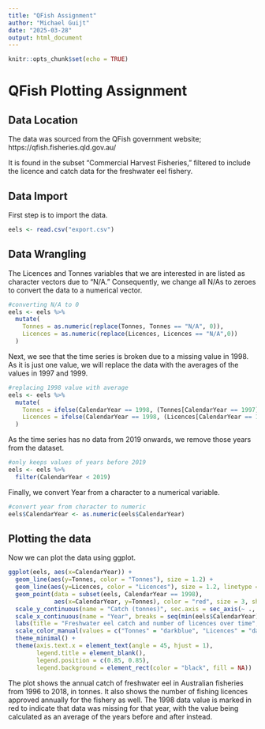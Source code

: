 ```yaml
---
title: "QFish Assignment"
author: "Michael Guijt"
date: "2025-03-28"
output: html_document
---
```


```r
knitr::opts_chunk$set(echo = TRUE)
```

# QFish Plotting Assignment

## Data Location

The data was sourced from the QFish government website; https://qfish.fisheries.qld.gov.au/

It is found in the subset "Commercial Harvest Fisheries," filtered to include the licence and catch data for the freshwater eel fishery.

## Data Import

First step is to import the data.

```r
eels <- read.csv("export.csv")
```

## Data Wrangling

The Licences and Tonnes variables that we are interested in are listed as character vectors due to "N/A." Consequently, we change all N/As to zeroes to convert the data to a numerical vector.

```r
#converting N/A to 0
eels <- eels %>%
  mutate(
    Tonnes = as.numeric(replace(Tonnes, Tonnes == "N/A", 0)),
    Licences = as.numeric(replace(Licences, Licences == "N/A",0))
  )
```

Next, we see that the time series is broken due to a missing value in 1998. As it is just one value, we will replace the data with the averages of the values in 1997 and 1999. 

```r
#replacing 1998 value with average
eels <- eels %>%
  mutate(
    Tonnes = ifelse(CalendarYear == 1998, (Tonnes[CalendarYear == 1997] + Tonnes[CalendarYear == 1999]) / 2, Tonnes),
    Licences = ifelse(CalendarYear == 1998, (Licences[CalendarYear == 1997] + Licences[CalendarYear == 1999]) / 2, Licences)
  )
```

As the time series has no data from 2019 onwards, we remove those years from the dataset.

```r
#only keeps values of years before 2019
eels <- eels %>%
  filter(CalendarYear < 2019)
```

Finally, we convert Year from a character to a numerical variable.

```r
#convert year from character to numeric
eels$CalendarYear <- as.numeric(eels$CalendarYear)
```


## Plotting the data

Now we can plot the data using ggplot.

```r
ggplot(eels, aes(x=CalendarYear)) +
  geom_line(aes(y=Tonnes, color = "Tonnes"), size = 1.2) +
  geom_line(aes(y=Licences, color = "Licences"), size = 1.2, linetype = "dashed") +
  geom_point(data = subset(eels, CalendarYear == 1998),
             aes(x=CalendarYear, y=Tonnes), color = "red", size = 3, shape = 16, stroke = 1.2) +
  scale_y_continuous(name = "Catch (tonnes)", sec.axis = sec_axis(~ ., name = "Number of licences")) +
  scale_x_continuous(name = "Year", breaks = seq(min(eels$CalendarYear), max(eels$CalendarYear), 2)) +
  labs(title = "Freshwater eel catch and number of licences over time", x = "Year") +
  scale_color_manual(values = c("Tonnes" = "darkblue", "Licences" = "darkred")) +
  theme_minimal() +
  theme(axis.text.x = element_text(angle = 45, hjust = 1),
        legend.title = element_blank(),
        legend.position = c(0.85, 0.85),
        legend.background = element_rect(color = "black", fill = NA))
```

The plot shows the annual catch of freshwater eel in Australian fisheries from 1996 to 2018, in tonnes. It also shows the number of fishing licences approved annually for the fishery as well. The 1998 data value is marked in red to indicate that data was missing for that year, with the value being calculated as an average of the years before and after instead.
